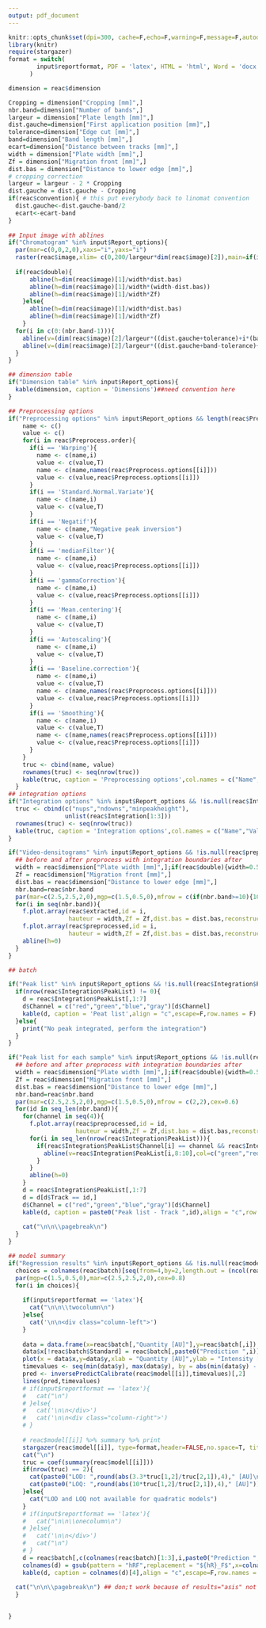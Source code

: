 ```yaml
---
output: pdf_document
---
```


```r
knitr::opts_chunk$set(dpi=300, cache=F,echo=F,warning=F,message=F,autodep=T)
library(knitr)
require(stargazer)
format = switch(
        input$reportformat, PDF = 'latex', HTML = 'html', Word = 'docx'
      )
```

```r
dimension = reac$dimension

Cropping = dimension["Cropping [mm]",]
nbr.band=dimension["Number of bands",]
largeur = dimension["Plate length [mm]",]
dist.gauche=dimension["First application position [mm]",]
tolerance=dimension["Edge cut [mm]",]
band=dimension["Band length [mm]",]
ecart=dimension["Distance between tracks [mm]",]
width = dimension["Plate width [mm]",]
Zf = dimension["Migration front [mm]",]
dist.bas = dimension["Distance to lower edge [mm]",]
# cropping correction
largeur = largeur - 2 * Cropping
dist.gauche = dist.gauche - Cropping
if(reac$convention){ # this put everybody back to linomat convention
  dist.gauche<-dist.gauche-band/2
  ecart<-ecart-band
}
    
## Input image with ablines
if("Chromatogram" %in% input$Report_options){
  par(mar=c(0,0,2,0),xaxs="i",yaxs="i")
  raster(reac$image,xlim= c(0,200/largeur*dim(reac$image)[2]),main=if(is.null(reac$image.name)){"Demonstration file"}else{reac$image.name})
  
  if(reac$double){
      abline(h=dim(reac$image)[1]/width*dist.bas)
      abline(h=dim(reac$image)[1]/width*(width-dist.bas))
      abline(h=dim(reac$image)[1]/width*Zf)
    }else{
      abline(h=dim(reac$image)[1]/width*dist.bas)
      abline(h=dim(reac$image)[1]/width*Zf)
    }
  for(i in c(0:(nbr.band-1))){
    abline(v=(dim(reac$image)[2]/largeur*((dist.gauche+tolerance)+i*(band+ecart))),col="green")
    abline(v=(dim(reac$image)[2]/largeur*((dist.gauche+band-tolerance)+i*(band+ecart))),col="red")
  }
}

## dimension table
if("Dimension table" %in% input$Report_options){
  kable(dimension, caption = 'Dimensions')##need convention here
}
```


```r
## Preprocessing options
if("Preprocessing options" %in% input$Report_options && length(reac$Preprocess.order)>0){
    name <- c()
    value <- c()
    for(i in reac$Preprocess.order){
      if(i == 'Warping'){
        name <- c(name,i)
        value <- c(value,T)
        name <- c(name,names(reac$Preprocess.options[[i]]))
        value <- c(value,reac$Preprocess.options[[i]])
      }
      if(i == 'Standard.Normal.Variate'){
        name <- c(name,i)
        value <- c(value,T)
      }
      if(i == 'Negatif'){
        name <- c(name,"Negative peak inversion")
        value <- c(value,T)
      }
      if(i == 'medianFilter'){
        name <- c(name,i)
        value <- c(value,reac$Preprocess.options[[i]])
      }
      if(i == 'gammaCorrection'){
        name <- c(name,i)
        value <- c(value,reac$Preprocess.options[[i]])
      }
      if(i == 'Mean.centering'){
        name <- c(name,i)
        value <- c(value,T)
      }
      if(i == 'Autoscaling'){
        name <- c(name,i)
        value <- c(value,T)
      }
      if(i == 'Baseline.correction'){
        name <- c(name,i)
        value <- c(value,T)
        name <- c(name,names(reac$Preprocess.options[[i]]))
        value <- c(value,reac$Preprocess.options[[i]])
      }
      if(i == 'Smoothing'){
        name <- c(name,i)
        value <- c(value,T)
        name <- c(name,names(reac$Preprocess.options[[i]]))
        value <- c(value,reac$Preprocess.options[[i]])
      }
    }
    truc <- cbind(name, value)
    rownames(truc) <- seq(nrow(truc))
    kable(truc, caption = 'Preprocessing options',col.names = c("Name","Value"))
  }
## integration options
if("Integration options" %in% input$Report_options && !is.null(reac$Integration$Integration_nups)){ 
  truc <- cbind(c("nups","ndowns","minpeakheight"), 
                unlist(reac$Integration[1:3]))
  rownames(truc) <- seq(nrow(truc))
  kable(truc, caption = 'Integration options',col.names = c("Name","Value"))
}

```


```r

if("Video-densitograms" %in% input$Report_options && !is.null(reac$preprocessed)){
  ## before and after preprocess with integration boundaries after
  width = reac$dimension["Plate width [mm]",];if(reac$double){width=0.5*width}
  Zf = reac$dimension["Migration front [mm]",]
  dist.bas = reac$dimension["Distance to lower edge [mm]",]
  nbr.band=reac$nbr.band
  par(mar=c(2.5,2.5,2,0),mgp=c(1.5,0.5,0),mfrow = c(if(nbr.band>=10){10}else{nbr.band},2),cex=0.6)
  for(i in seq(nbr.band)){
    f.plot.array(reac$extracted,id = i,
                 hauteur = width,Zf = Zf,dist.bas = dist.bas,reconstruct = T,main=paste0("Before preprocessing - Track ",i))
    f.plot.array(reac$preprocessed,id = i,
                 hauteur = width,Zf = Zf,dist.bas = dist.bas,reconstruct = F,main=paste0("After preprocessing - Track ",i))
    abline(h=0)
  }
}
```

\tiny

```r
## batch

if("Peak list" %in% input$Report_options && !is.null(reac$Integration$PeakList) ){
  if(nrow(reac$Integration$PeakList) != 0){
    d = reac$Integration$PeakList[,1:7]
    d$Channel = c("red","green","blue","gray")[d$Channel]
    kable(d, caption = 'Peat list',align = "c",escape=F,row.names = F)
  }else{
    print("No peak integrated, perform the integration")
  }
}

```

\normalsize

\pagebreak

```r
if("Peak list for each sample" %in% input$Report_options && !is.null(reac$Integration$PeakList)){
  ## before and after preprocess with integration boundaries after
  width = reac$dimension["Plate width [mm]",];if(reac$double){width=0.5*width}
  Zf = reac$dimension["Migration front [mm]",]
  dist.bas = reac$dimension["Distance to lower edge [mm]",]
  nbr.band=reac$nbr.band
  par(mar=c(2.5,2.5,2,0),mgp=c(1.5,0.5,0),mfrow = c(2,2),cex=0.6)
  for(id in seq_len(nbr.band)){
    for(channel in seq(4)){
      f.plot.array(reac$preprocessed,id = id,
                   hauteur = width,Zf = Zf,dist.bas = dist.bas,reconstruct = F,channel = channel,main=c("Red channel","Green channel","Blue channel","Grayscale")[channel])
      for(i in seq_len(nrow(reac$Integration$PeakList))){
        if(reac$Integration$PeakList$Channel[i] == channel && reac$Integration$PeakList$Track[i] == id){
          abline(v=reac$Integration$PeakList[i,8:10],col=c("green","red","black"))
        }
      }
      abline(h=0)
    }
    d = reac$Integration$PeakList[,1:7]
    d = d[d$Track == id,]
    d$Channel = c("red","green","blue","gray")[d$Channel]
    kable(d, caption = paste0("Peak list - Track ",id),align = "c",row.names = F) %>% print()
    
    cat("\n\n\\pagebreak\n")
  }
}

```


```r


## model summary
if("Regression results" %in% input$Report_options && !is.null(reac$model)){
  choices = colnames(reac$batch)[seq(from=4,by=2,length.out = (ncol(reac$batch)-3)/2)]
  par(mgp=c(1.5,0.5,0),mar=c(2.5,2.5,2,0),cex=0.8)
  for(i in choices){
    
    if(input$reportformat == 'latex'){
      cat("\n\n\\twocolumn\n")
    }else{
      cat('\n\n<div class="column-left">')
    }
    
    data = data.frame(x=reac$batch[,"Quantity [AU]"],y=reac$batch[,i])
    data$x[!reac$batch$Standard] = reac$batch[,paste0("Prediction ",i)][!reac$batch$Standard]
    plot(x = data$x,y=data$y,xlab = "Quantity [AU]",ylab = "Intensity [AU]",pch = 4,col=(!reac$batch$Standard)+1,main=i)
    timevalues <- seq(min(data$y), max(data$y), by = abs(min(data$y) - max(data$y))/100)
    pred <- inversePredictCalibrate(reac$model[[i]],timevalues)[,2]
    lines(pred,timevalues)
    # if(input$reportformat == 'latex'){
    #   cat("\n")
    # }else{
    #   cat('\n\n</div>')
    #   cat('\n\n<div class="column-right">')
    # }
    
    # reac$model[[i]] %>% summary %>% print
    stargazer(reac$model[[i]], type=format,header=FALSE,no.space=T, title="Summary", single.row=TRUE,digits=4)
    cat("\n")
    truc = coef(summary(reac$model[[i]]))
    if(nrow(truc) == 2){
      cat(paste0("LOD: ",round(abs(3.3*truc[1,2]/truc[2,1]),4)," [AU]\n\n"))
      cat(paste0("LOQ: ",round(abs(10*truc[1,2]/truc[2,1]),4)," [AU]"))
    }else{
      cat("LOD and LOQ not available for quadratic models")
    }
    # if(input$reportformat == 'latex'){
    #   cat("\n\n\\onecolumn\n")
    # }else{
    #   cat('\n\n</div>')
    #   cat("\n")
    # }
    d = reac$batch[,c(colnames(reac$batch)[1:3],i,paste0("Prediction ",i))]
    colnames(d) = gsub(pattern = "hRF",replacement = "${hR}_F$",x=colnames(d))
    kable(d, caption = colnames(d)[4],align = "c",escape=F,row.names = T) %>% print
    
  cat("\n\n\\pagebreak\n") ## don;t work because of results="asis" not compatible with lm summary
  }
  

}

```

